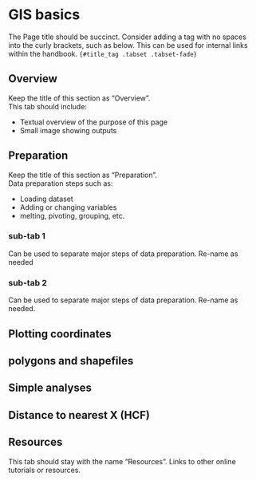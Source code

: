
# GIS basics {.tabset .tabset-fade}  

The Page title should be succinct. Consider adding a tag with no spaces into the curly brackets, such as below. This can be used for internal links within the handbook. 
`{#title_tag .tabset .tabset-fade}`

<!-- ======================================================= -->
## Overview {.tabset .tabset-fade .tabset-pills}

Keep the title of this section as "Overview".  
This tab should include:  

* Textual overview of the purpose of this page  
* Small image showing outputs   



<!-- ======================================================= -->
## Preparation {.tabset .tabset-fade .tabset-pills}

Keep the title of this section as "Preparation".  
Data preparation steps such as:  

* Loading dataset  
* Adding or changing variables  
* melting, pivoting, grouping, etc.   

<!-- ======================================================= -->
### sub-tab 1 {.tabset .tabset-fade .tabset-pills}

Can be used to separate major steps of data preparation. Re-name as needed


<!-- ======================================================= -->
### sub-tab 2 {.tabset .tabset-fade .tabset-pills}

Can be used to separate major steps of data preparation. Re-name as needed.


<!-- ======================================================= -->
## Plotting coordinates {.tabset .tabset-fade .tabset-pills}

<!-- ======================================================= -->
## polygons and shapefiles {.tabset .tabset-fade .tabset-pills}

<!-- ======================================================= -->
## Simple analyses {.tabset .tabset-fade .tabset-pills}

<!-- ======================================================= -->
## Distance to nearest X (HCF) {.tabset .tabset-fade .tabset-pills}

<!-- ======================================================= -->
## Resources {.tabset .tabset-fade .tabset-pills}

This tab should stay with the name "Resources".
Links to other online tutorials or resources.




